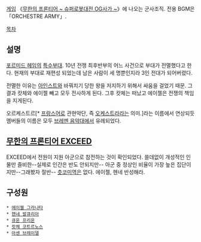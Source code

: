 {{{+1 オルケストル・アーミー / ORCHESTRE ARMY}}}

[[게임]] 《[[무한의 프론티어 ~ 슈퍼로봇대전 OG사가 ~]]》에 나오는 군사조직. 전용 BGM은 「ORCHESTRE ARMY」.

[[목차]]
== 설명 ==
[[포르미드 헤임]]의 [[특수부대]]. 10년 전쟁 최후반부의 어느 사건으로 부대가 전멸했다고 한다. 현재의 부대로 재편성 되었는데 남은 사람이 세 명뿐인지라 3인 전대가 되어버렸다.

전멸한 이유는 [[아인스트]]와 바꿔치기 당한 왕을 저지하기 위해서 싸움을 걸었기 때문. 그 결과 캇체와 에이젤 빼고 모두 전사하게 된다. 그후 캇체는 떠났고 에이젤은 전쟁의 책임을 지게된다.

오르케스트르[* [[프랑스어]]로 관현악단, 즉 [[오케스트라]]라는 의미.]라는 이름에서 연상되듯 멤버들의 이름은 모두 [[브레멘 음악대]]에서 유례되었다.

== [[무한의 프론티어 EXCEED]] ==
EXCEED에서 전원이 지원 아군으로 참전하는 것이 확인되었다.
쓸데없이 개성적인 인물만 즐비한--실제로 인간은 반도 안되지만-- 아군 중 정상인 비율이 가장 높은 집단이지만--그래봤자 절반-- [[츳코미]]역은 없다. 에이젤, 헨네 반성해라.
 
== 구성원 ==
 * [[에이젤 그라나타]]
 * [[헨네 발큐리아]]
 * [[큐온 프리온]]
 * [[캇체 코트르노스]]
 * [[아센 브레이델]]

